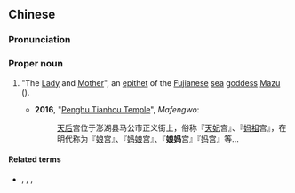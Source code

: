 ==Chinese==
{{zh-forms|s=娘妈|[[lady]]<br>[[honorable]]{{nbsp}}(''[[woman]]'')|[[mama]]<br>[[mother]]<br>[[maternal]]}}
===Pronunciation===
{{zh-pron
|m=Niángmā
|cat=pn
}}
===Proper noun===
{{zh-proper noun}}

# {{lb|zh|religion}} "The [[lady|Lady]] and [[mother|Mother]]", an [[epithet]] of the [[Fujian]]ese [[sea]] [[goddess]] [[Mazu]] ({{zh-l|媽祖|tr=-}}).
#* '''2016''', "[https://www.mafengwo.cn/poi/6367504.html Penghu Tianhou Temple]", ''Mafengwo'':
#*: [[天后]]宫位于澎湖县马公市正义街上，俗称『[[天妃]]宫』、『[[妈祖]]宫』，在明代称为『[[娘]]宫』、『[[妈娘]]宫』、『'''娘妈'''宫』『[[妈]]宫』等...

====Related terms====
* {{l-zh|娘}}, {{l-zh|媽}}, {{l-zh|媽娘}}, {{zh-l|娘娘}}